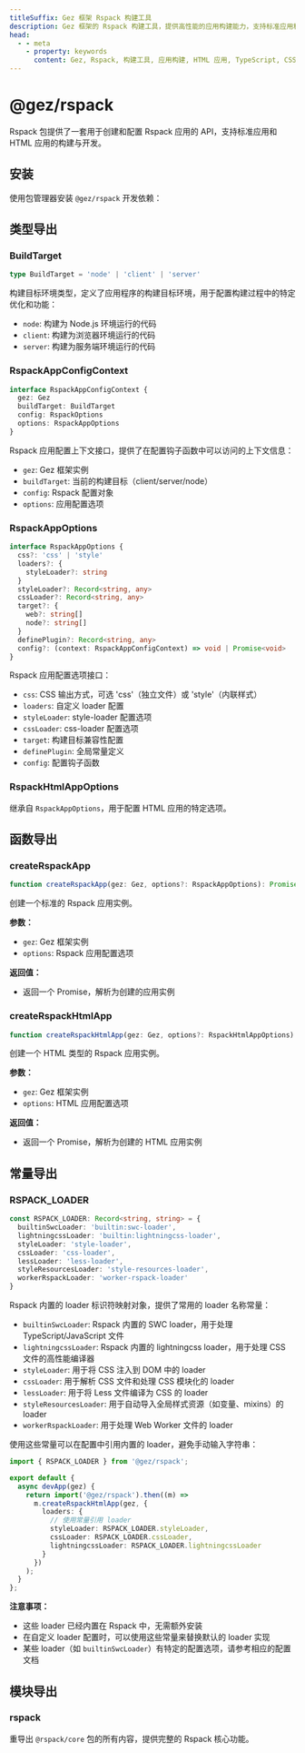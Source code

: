 ```yaml
---
titleSuffix: Gez 框架 Rspack 构建工具
description: Gez 框架的 Rspack 构建工具，提供高性能的应用构建能力，支持标准应用和 HTML 应用的开发与构建，内置多种资源处理器和优化配置。
head:
  - - meta
    - property: keywords
      content: Gez, Rspack, 构建工具, 应用构建, HTML 应用, TypeScript, CSS, 资源处理, 性能优化
---
```



# @gez/rspack

Rspack 包提供了一套用于创建和配置 Rspack 应用的 API，支持标准应用和 HTML 应用的构建与开发。

## 安装

使用包管理器安装 `@gez/rspack` 开发依赖：

<PackageManagerTabs command="install @gez/rspack -D" />

## 类型导出

### BuildTarget

```ts
type BuildTarget = 'node' | 'client' | 'server'
```

构建目标环境类型，定义了应用程序的构建目标环境，用于配置构建过程中的特定优化和功能：
- `node`: 构建为 Node.js 环境运行的代码
- `client`: 构建为浏览器环境运行的代码
- `server`: 构建为服务端环境运行的代码

### RspackAppConfigContext

```ts
interface RspackAppConfigContext {
  gez: Gez
  buildTarget: BuildTarget
  config: RspackOptions
  options: RspackAppOptions
}
```

Rspack 应用配置上下文接口，提供了在配置钩子函数中可以访问的上下文信息：
- `gez`: Gez 框架实例
- `buildTarget`: 当前的构建目标（client/server/node）
- `config`: Rspack 配置对象
- `options`: 应用配置选项

### RspackAppOptions

```ts
interface RspackAppOptions {
  css?: 'css' | 'style'
  loaders?: {
    styleLoader?: string
  }
  styleLoader?: Record<string, any>
  cssLoader?: Record<string, any>
  target?: {
    web?: string[]
    node?: string[]
  }
  definePlugin?: Record<string, any>
  config?: (context: RspackAppConfigContext) => void | Promise<void>
}
```

Rspack 应用配置选项接口：
- `css`: CSS 输出方式，可选 'css'（独立文件）或 'style'（内联样式）
- `loaders`: 自定义 loader 配置
- `styleLoader`: style-loader 配置选项
- `cssLoader`: css-loader 配置选项
- `target`: 构建目标兼容性配置
- `definePlugin`: 全局常量定义
- `config`: 配置钩子函数

### RspackHtmlAppOptions

继承自 `RspackAppOptions`，用于配置 HTML 应用的特定选项。

## 函数导出

### createRspackApp

```ts
function createRspackApp(gez: Gez, options?: RspackAppOptions): Promise<App>
```

创建一个标准的 Rspack 应用实例。

**参数：**
- `gez`: Gez 框架实例
- `options`: Rspack 应用配置选项

**返回值：**
- 返回一个 Promise，解析为创建的应用实例

### createRspackHtmlApp

```ts
function createRspackHtmlApp(gez: Gez, options?: RspackHtmlAppOptions): Promise<App>
```

创建一个 HTML 类型的 Rspack 应用实例。

**参数：**
- `gez`: Gez 框架实例
- `options`: HTML 应用配置选项

**返回值：**
- 返回一个 Promise，解析为创建的 HTML 应用实例

## 常量导出
### RSPACK_LOADER

```ts
const RSPACK_LOADER: Record<string, string> = {
  builtinSwcLoader: 'builtin:swc-loader',
  lightningcssLoader: 'builtin:lightningcss-loader',
  styleLoader: 'style-loader',
  cssLoader: 'css-loader',
  lessLoader: 'less-loader',
  styleResourcesLoader: 'style-resources-loader',
  workerRspackLoader: 'worker-rspack-loader'
}
```

Rspack 内置的 loader 标识符映射对象，提供了常用的 loader 名称常量：

- `builtinSwcLoader`: Rspack 内置的 SWC loader，用于处理 TypeScript/JavaScript 文件
- `lightningcssLoader`: Rspack 内置的 lightningcss loader，用于处理 CSS 文件的高性能编译器
- `styleLoader`: 用于将 CSS 注入到 DOM 中的 loader
- `cssLoader`: 用于解析 CSS 文件和处理 CSS 模块化的 loader
- `lessLoader`: 用于将 Less 文件编译为 CSS 的 loader
- `styleResourcesLoader`: 用于自动导入全局样式资源（如变量、mixins）的 loader
- `workerRspackLoader`: 用于处理 Web Worker 文件的 loader

使用这些常量可以在配置中引用内置的 loader，避免手动输入字符串：

```ts title="src/entry.node.ts"
import { RSPACK_LOADER } from '@gez/rspack';

export default {
  async devApp(gez) {
    return import('@gez/rspack').then((m) =>
      m.createRspackHtmlApp(gez, {
        loaders: {
          // 使用常量引用 loader
          styleLoader: RSPACK_LOADER.styleLoader,
          cssLoader: RSPACK_LOADER.cssLoader,
          lightningcssLoader: RSPACK_LOADER.lightningcssLoader
        }
      })
    );
  }
};
```

**注意事项：**
- 这些 loader 已经内置在 Rspack 中，无需额外安装
- 在自定义 loader 配置时，可以使用这些常量来替换默认的 loader 实现
- 某些 loader（如 `builtinSwcLoader`）有特定的配置选项，请参考相应的配置文档

## 模块导出

### rspack

重导出 `@rspack/core` 包的所有内容，提供完整的 Rspack 核心功能。
